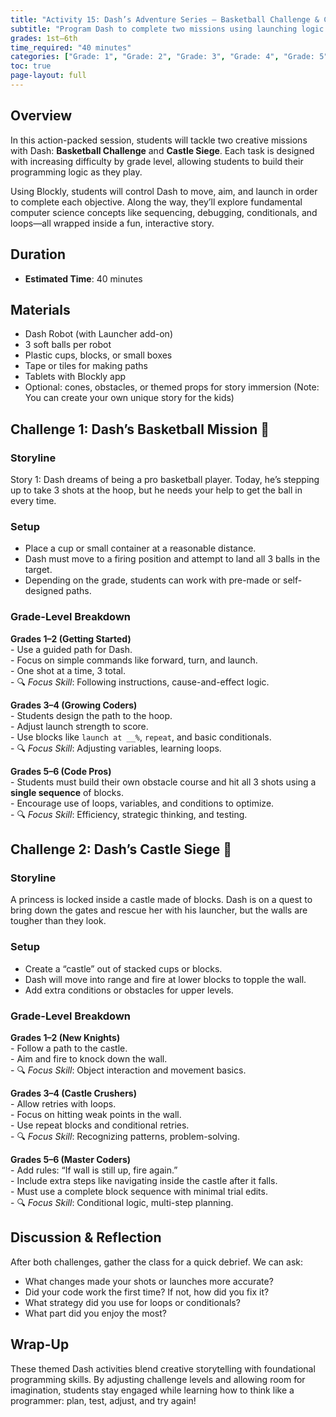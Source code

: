 ```yaml
---
title: "Activity 15: Dash’s Adventure Series – Basketball Challenge & Castle Siege"
subtitle: "Program Dash to complete two missions using launching logic and movement!"
grades: 1st–6th
time_required: "40 minutes"
categories: ["Grade: 1", "Grade: 2", "Grade: 3", "Grade: 4", "Grade: 5", "Grade: 6", "Time: 40 Minutes"]
toc: true
page-layout: full
---
```


## Overview

In this action-packed session, students will tackle two creative missions with Dash: **Basketball Challenge** and **Castle Siege**. Each task is designed with increasing difficulty by grade level, allowing students to build their programming logic as they play.

Using Blockly, students will control Dash to move, aim, and launch in order to complete each objective. Along the way, they'll explore fundamental computer science concepts like sequencing, debugging, conditionals, and loops—all wrapped inside a fun, interactive story.

## Duration

- **Estimated Time**: 40 minutes

## Materials

- Dash Robot (with Launcher add-on)  
- 3 soft balls per robot  
- Plastic cups, blocks, or small boxes  
- Tape or tiles for making paths  
- Tablets with Blockly app  
- Optional: cones, obstacles, or themed props for story immersion (Note: You can create your own unique story for the kids)

## Challenge 1: Dash’s Basketball Mission 🏀

### Storyline

Story 1: Dash dreams of being a pro basketball player. Today, he’s stepping up to take 3 shots at the hoop, but he needs your help to get the ball in every time.

### Setup

- Place a cup or small container at a reasonable distance.  
- Dash must move to a firing position and attempt to land all 3 balls in the target.  
- Depending on the grade, students can work with pre-made or self-designed paths.

### Grade-Level Breakdown

**Grades 1–2 (Getting Started)**  
- Use a guided path for Dash.  
- Focus on simple commands like forward, turn, and launch.  
- One shot at a time, 3 total.  
- 🔍 *Focus Skill*: Following instructions, cause-and-effect logic.

**Grades 3–4 (Growing Coders)**  
- Students design the path to the hoop.  
- Adjust launch strength to score.  
- Use blocks like `launch at __%`, `repeat`, and basic conditionals.  
- 🔍 *Focus Skill*: Adjusting variables, learning loops.

**Grades 5–6 (Code Pros)**  
- Students must build their own obstacle course and hit all 3 shots using a **single sequence** of blocks.  
- Encourage use of loops, variables, and conditions to optimize.  
- 🔍 *Focus Skill*: Efficiency, strategic thinking, and testing.

## Challenge 2: Dash’s Castle Siege 🏰

### Storyline

A princess is locked inside a castle made of blocks. Dash is on a quest to bring down the gates and rescue her with his launcher, but the walls are tougher than they look.

### Setup

- Create a “castle” out of stacked cups or blocks.  
- Dash will move into range and fire at lower blocks to topple the wall.  
- Add extra conditions or obstacles for upper levels.

### Grade-Level Breakdown

**Grades 1–2 (New Knights)**  
- Follow a path to the castle.  
- Aim and fire to knock down the wall.  
- 🔍 *Focus Skill*: Object interaction and movement basics.

**Grades 3–4 (Castle Crushers)**  
- Allow retries with loops.  
- Focus on hitting weak points in the wall.  
- Use repeat blocks and conditional retries.  
- 🔍 *Focus Skill*: Recognizing patterns, problem-solving.

**Grades 5–6 (Master Coders)**  
- Add rules: “If wall is still up, fire again.”  
- Include extra steps like navigating inside the castle after it falls.  
- Must use a complete block sequence with minimal trial edits.  
- 🔍 *Focus Skill*: Conditional logic, multi-step planning.

## Discussion & Reflection

After both challenges, gather the class for a quick debrief. We can ask:

- What changes made your shots or launches more accurate?
- Did your code work the first time? If not, how did you fix it?
- What strategy did you use for loops or conditionals?
- What part did you enjoy the most?

## Wrap-Up

These themed Dash activities blend creative storytelling with foundational programming skills. By adjusting challenge levels and allowing room for imagination, students stay engaged while learning how to think like a programmer: plan, test, adjust, and try again!